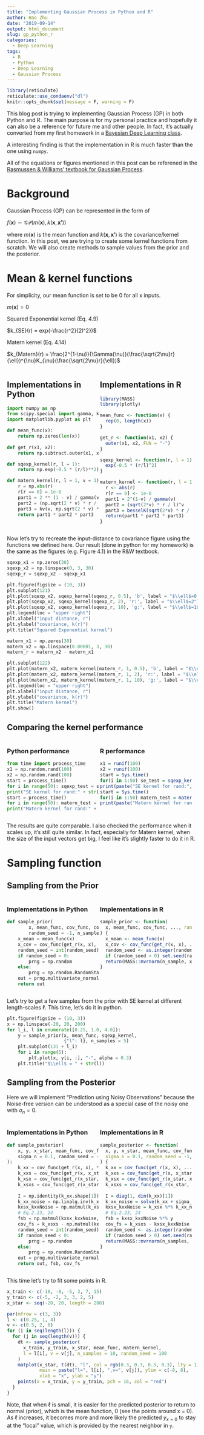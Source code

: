 ```yaml
---
title: "Implementing Gaussian Process in Python and R"
author: Hao Zhu
date: "2019-09-14"
output: html_document
slug: gp_python_r
categories:
  - Deep Learning
tags:
  - R
  - Python
  - Deep Learning
  - Gaussian Process
---
```


```r
library(reticulate)
reticulate::use_condaenv("dl")
knitr::opts_chunk$set(message = F, warning = F)
```

This blog post is trying to implementing Gaussian Process (GP) in both Python and R. The main purpose is for my personal practice and hopefully it can also be a reference for future me and other people. In fact, it's actually converted from my first homework in a [Bayesian Deep Learning class](https://www.cs.tufts.edu/comp/150BDL/2019f/). 

A interesting finding is that the implementation in R is much faster than the one using `numpy`. 

All of the equations or figures mentioned in this post can be referened in the [Rasmussen & Williams' textbook for Gaussian Process](http://www.gaussianprocess.org/gpml/chapters/).


# Background
Gaussian Process (GP) can be represented in the form of

$f(\mathbf{x}) \sim \mathcal{GP}(m(\mathbf{x}), k(\mathbf{x}, \mathbf{x'}))$

where $m(\mathbf{x})$ is the mean function and $k(\mathbf{x}, \mathbf{x'})$ is the covariance/kernel function. In this post, we are trying to create some kernel functions from scratch. We will also create methods to sample values from the prior and the posterior. 

# Mean & kernel functions
For simplicity, our mean function is set to be 0 for all x inputs.

$m(\textbf{x}) = 0$

Squared Exponential kernel (Eq. 4.9)

$k_{SE}(r) = exp(-\frac{r^2}{2l^2})$

Matern kernel (Eq. 4.14)

$k_{Matern}(r) = \frac{2^{1-\nu}}{\Gamma(\nu)}(\frac{\sqrt{2\nu}r}{\ell})^{\nu}K_{\nu}(\frac{\sqrt{2\nu}r}{\ell})$

<div style="display: inline-block;vertical-align:top; width: 48%;">

## Implementations in Python
```python
import numpy as np
from scipy.special import gamma, kv
import matplotlib.pyplot as plt

def mean_func(x):
    return np.zeros(len(x))
    
def get_r(x1, x2):
    return np.subtract.outer(x1, x2)

def sqexp_kernel(r, l = 1):
    return np.exp(-0.5 * (r/l)**2)

def matern_kernel(r, l = 1, v = 1):
    r = np.abs(r)
    r[r == 0] = 1e-8
    part1 = 2 ** (1 - v) / gamma(v)
    part2 = (np.sqrt(2 * v) * r / l) ** v
    part3 = kv(v, np.sqrt(2 * v) * r / l)
    return part1 * part2 * part3
```

</div>
<div style="display: inline-block;vertical-align:top; width: 48%;"> 

## Implementations in R
```r
library(MASS)
library(plotly)

mean_func <- function(x) {
  rep(0, length(x))
}

get_r <- function(x1, x2) {
  outer(x1, x2, FUN = "-")
}

sqexp_kernel <- function(r, l = 1) {
  exp(-0.5 * (r/l)^2)
}

matern_kernel <- function(r, l = 1, v = 1) {
  r <- abs(r)
  r[r == 0] <- 1e-8
  part1 = 2^(1-v) / gamma(v)
  part2 = (sqrt(2*v) * r / l)^v
  part3 = besselK(sqrt(2*v) * r / l, nu = v)
  return(part1 * part2 * part3)
}
```

</div>

Now let's try to recreate the input-distance to covariance figure  using the functions we defined here. Our result (done in python for my homework) is the same as the figures (e.g. Figure 4.1) in the R&W textbook. 

```python
sqexp_x1 = np.zeros(30)
sqexp_x2 = np.linspace(0, 3, 30)
sqexp_r = sqexp_x2 - sqexp_x1

plt.figure(figsize = (10, 3))
plt.subplot(121)
plt.plot(sqexp_x2, sqexp_kernel(sqexp_r, 0.5), 'b', label = "$\\ell$=0.5")
plt.plot(sqexp_x2, sqexp_kernel(sqexp_r, 2), 'r:', label = "$\\ell$=2")
plt.plot(sqexp_x2, sqexp_kernel(sqexp_r, 10), 'g:', label = "$\\ell$=10")
plt.legend(loc = "upper right")
plt.xlabel("input distance, r")
plt.ylabel("covariance, k(r)")
plt.title("Squared Exponential kernel")

matern_x1 = np.zeros(30)
matern_x2 = np.linspace(0.00001, 3, 30)
matern_r = matern_x2 - matern_x1

plt.subplot(122)
plt.plot(matern_x2, matern_kernel(matern_r, 1, 0.5), 'b', label = "$\\ell$=1,$\\nu$=0.5")
plt.plot(matern_x2, matern_kernel(matern_r, 1, 2), 'r:', label = "$\\ell$=1,$\\nu$=2")
plt.plot(matern_x2, matern_kernel(matern_r, 1, 10), 'g:', label = "$\\ell$=1,$\\nu$=10")
plt.legend(loc = "upper right")
plt.xlabel("input distance, r")
plt.ylabel("covariance, k(r)")
plt.title("Matern kernel")
plt.show()
```

## Comparing the kernel performance

<div style="display: inline-block;vertical-align:top; width: 48%;">
### Python performance
```python
from time import process_time
x1 = np.random.rand(100)
x2 = np.random.rand(100)
start = process_time()
for i in range(50): sqexp_test = sqexp_kernel(get_r(x1, x2))
print("SE kernel for rand:" + str((process_time() - start) / 50), " s")
start = process_time()
for i in range(50): matern_test = matern_kernel(get_r(x1, x2))
print("Matern kernel for rand:" + str((process_time() - start) / 50), " s")
```

</div>

<div style="display: inline-block;vertical-align:top; width: 48%;">
### R performance
```r
x1 = runif(100)
x2 = runif(100)
start = Sys.time()
for(i in 1:50) se_test = sqexp_kernel(get_r(x1, x2))
print(paste("SE kernel for rand:", (Sys.time() - start)/ 100, "s"))
start = Sys.time()
for(i in 1:50) matern_test = matern_kernel(get_r(x1, x2))
print(paste("Matern kernel for rand:", (Sys.time() - start)/ 100, "s"))
```

</div>

The results are quite comparable. I also checked the performance when it scales up, it's still quite similar. In fact, especially for Matern kernel, when the size of the input vectors get big, I feel like it's slightly faster to do it in R.

# Sampling function
## Sampling from the Prior

<div style="display: inline-block;vertical-align:top; width: 48%;">

### Implementations in Python
```python
def sample_prior(
        x, mean_func, cov_func, cov_args = {}, 
        random_seed = -1, n_samples = 5):
    x_mean = mean_func(x)
    x_cov = cov_func(get_r(x, x), **cov_args)
    random_seed = int(random_seed)
    if random_seed < 0:
        prng = np.random
    else:
        prng = np.random.RandomState(random_seed)
    out = prng.multivariate_normal(x_mean, x_cov, n_samples)
    return out
```

</div>

<div style="display: inline-block;vertical-align:top; width: 48%;">

### Implementations in R
```r
sample_prior <- function(
  x, mean_func, cov_func, ..., random_seed = -1, n_samples = 5
) {
  x_mean <- mean_func(x)
  x_cov <- cov_func(get_r(x, x), ...)
  random_seed <- as.integer(random_seed)
  if (random_seed > 0) set.seed(random_seed)
  return(MASS::mvrnorm(n_sample, x_mean, x_cov))
}
```

</div>

Let's try to get a few samples from the prior with SE kernel at different length-scales $\ell$. This time, let's do it in python. 

```python
plt.figure(figsize = (10, 3))
x = np.linspace(-20, 20, 200)
for l_i, l in enumerate([0.25, 1.0, 4.0]):
    y = sample_prior(x, mean_func, sqexp_kernel, 
                     {"l": l}, n_samples = 5)
    plt.subplot(131 + l_i)
    for i in range(5):
        plt.plot(x, y[i, :], "-", alpha = 0.3)
    plt.title("$\\ell$ = " + str(l))
```

## Sampling from the Posterior
Here we will implement "Prediction using Noisy Observations" because the Noise-free version can be understood as a special case of the noisy one with $\sigma_n = 0$.

<div style="display: inline-block;vertical-align:top; width: 48%;">

### Implementations in Python
```python
def sample_posterior(
    x, y, x_star, mean_func, cov_func, cov_args = {},
    sigma_n = 0.1, random_seed = -1, n_samples = 5
):
    k_xx = cov_func(get_r(x, x), **cov_args)
    k_xxs = cov_func(get_r(x, x_star), **cov_args)
    k_xsx = cov_func(get_r(x_star, x), **cov_args)
    k_xsxs = cov_func(get_r(x_star, x_star), **cov_args)
    
    I = np.identity(k_xx.shape[1])
    k_xx_noise = np.linalg.inv(k_xx + sigma ** 2 * I)
    kxsx_kxxNoise = np.matmul(k_xsx, k_xx_noise)
    # Eq.2.23, 24
    fsb = np.matmul(kxsx_kxxNoise, y_train_N)
    cov_fs = k_xsxs - np.matmul(kxsx_kxxNoise, k_xxs)
    random_seed = int(random_seed)
    if random_seed < 0:
        prng = np.random
    else:
        prng = np.random.RandomState(random_seed)
    out = prng.multivariate_normal(fsb, cov_fs, n_samples)
    return out, fsb, cov_fs
```

</div>
<div style="display: inline-block;vertical-align:top; width: 48%;">

### Implementations in R

```r
sample_posterior <- function(
  x, y, x_star, mean_func, cov_func, ...,
  sigma_n = 0.1, random_seed = -1, n_samples = 5
) {
  k_xx = cov_func(get_r(x, x), ...)
  k_xxs = cov_func(get_r(x, x_star), ...)
  k_xsx = cov_func(get_r(x_star, x), ...)
  k_xsxs = cov_func(get_r(x_star, x_star), ...)
  
  I = diag(1, dim(k_xx)[1])
  k_xx_noise = solve(k_xx + sigma_n ^ 2 * I)
  kxsx_kxxNoise = k_xsx %*% k_xx_noise
  # Eq.2.23, 24
  fsb = kxsx_kxxNoise %*% y
  cov_fs = k_xsxs - kxsx_kxxNoise %*% k_xxs
  random_seed <- as.integer(random_seed)
  if (random_seed > 0) set.seed(random_seed)
  return(MASS::mvrnorm(n_samples, fsb, cov_fs))
}
```

</div>

This time let's try to fit some points in R.
```r
x_train <- c(-10, -8, -5, 3, 7, 15)
y_train <- c(-5, -2, 3, 3, 2, 5)
x_star <- seq(-20, 20, length = 200)

par(mfrow = c(3, 3))
l <- c(0.25, 1, 4)
v <- c(0.5, 2, 8)
for (i in seq(length(l))) {
  for (j in seq(length(v))) {
    dt <- sample_posterior(
      x_train, y_train, x_star, mean_func, matern_kernel, 
      l = l[i], v = v[j], n_samples = 10, random_seed = 100
    )
    matplot(x_star, t(dt), "l", col = rgb(0.3, 0.3, 0.3, 0.3), lty = 1,
            main = paste("l=", l[i], ",v=", v[j]), ylim = c(-8, 8),
            xlab = "x", ylab = "y")
    points(x = x_train, y = y_train, pch = 16, col = "red")
  }
}
```

Note, that when $\ell$ is small, it is easier for the predicted posterior to return to normal (prior), which is the mean function, 0 (see the points around x = 0). As $\ell$ increases, it becomes more and more likely the predicted $y_{x=0}$ to stay at the "local" value, which is provided by the nearest neighbor in `y`.

